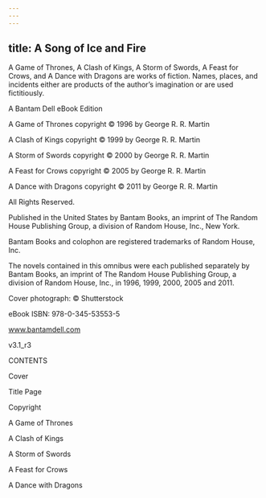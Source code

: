 ```yaml
---
---
---
```

title: A Song of Ice and Fire
---

A Game of Thrones, A Clash of Kings, A Storm of Swords, A Feast for Crows, and A Dance with Dragons are works of fiction. Names, places, and incidents either are products of the author’s imagination or are used fictitiously.

A Bantam Dell eBook Edition

A Game of Thrones copyright © 1996 by George R. R. Martin

A Clash of Kings copyright © 1999 by George R. R. Martin

A Storm of Swords copyright © 2000 by George R. R. Martin

A Feast for Crows copyright © 2005 by George R. R. Martin

A Dance with Dragons copyright © 2011 by George R. R. Martin

All Rights Reserved.

Published in the United States by Bantam Books, an imprint of The Random House Publishing Group, a division of Random House, Inc., New York.

Bantam Books and colophon are registered trademarks of Random House, Inc.

The novels contained in this omnibus were each published separately by Bantam Books, an imprint of The Random House Publishing Group, a division of Random House, Inc., in 1996, 1999, 2000, 2005 and 2011.

Cover photograph: © Shutterstock

eBook ISBN: 978-0-345-53553-5

www.bantamdell.com

v3.1_r3

CONTENTS

Cover

Title Page

Copyright

A Game of Thrones

A Clash of Kings

A Storm of Swords

A Feast for Crows

A Dance with Dragons


